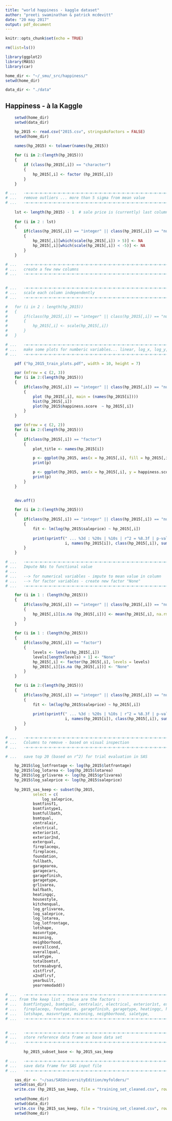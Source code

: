 ```yaml
---
title: "world happiness - kaggle dataset"
author: "preeti swaminathan & patrick mcdevitt"
date: "20 may 2017"
output: pdf_document
---
```


```r

knitr::opts_chunk$set(echo = TRUE)

rm(list=ls())

library(ggplot2)
library(MASS)
library(car)

home_dir <- "~/_smu/_src/happiness/"
setwd(home_dir)

data_dir <- "./data"


```

## Happiness - à la Kaggle

  
```r

	setwd(home_dir)
	setwd(data_dir)

	hp_2015 <- read.csv("2015.csv", stringsAsFactors = FALSE)
	setwd(home_dir)

	names(hp_2015) <- tolower(names(hp_2015))
	
	for (i in 2:(length(hp_2015)))
	{
		if (class(hp_2015[,i]) == "character")
		{
			hp_2015[,i] <- factor (hp_2015[,i])
		}
	}
```

```r

# ...	-=-=-=-=-=-=-=-=-=-=-=-=-=-=-=-=-=-=-=-=-=-=-=-=-=-=-=-=-=-=-=-=-=-=-=-=-
# ...	remove outliers ... more than 5 sigma from mean value
# ...	-=-=-=-=-=-=-=-=-=-=-=-=-=-=-=-=-=-=-=-=-=-=-=-=-=-=-=-=-=-=-=-=-=-=-=-=-
	
	lst <- length(hp_2015) - 1	# sale price is (currently) last column
	
	for (i in 2 : lst)
	{
		if(class(hp_2015[,i]) == "integer" || class(hp_2015[,i]) == "numeric")
		{
			hp_2015[,i][which(scale(hp_2015[,i]) > 5)] <- NA
			hp_2015[,i][which(scale(hp_2015[,i]) < -5)] <- NA
		}
	}

```

```r

# ...	-=-=-=-=-=-=-=-=-=-=-=-=-=-=-=-=-=-=-=-=-=-=-=-=-=-=-=-=-=-=-=-=-=-=-=-=-
# ...	create a few new columns
# ...	-=-=-=-=-=-=-=-=-=-=-=-=-=-=-=-=-=-=-=-=-=-=-=-=-=-=-=-=-=-=-=-=-=-=-=-=-

	
# ...	-=-=-=-=-=-=-=-=-=-=-=-=-=-=-=-=-=-=-=-=-=-=-=-=-=-=-=-=-=-=-=-=-=-=-=-=-
# ...	scale each column independently
# ...	-=-=-=-=-=-=-=-=-=-=-=-=-=-=-=-=-=-=-=-=-=-=-=-=-=-=-=-=-=-=-=-=-=-=-=-=-

#	for (i in 2 : length(hp_2015))
#	{
#		if(class(hp_2015[,i]) == "integer" || class(hp_2015[,i]) == "numeric")
#		{
#			hp_2015[,i] <- scale(hp_2015[,i])
#		}
#	}

```

```r

# ...	-=-=-=-=-=-=-=-=-=-=-=-=-=-=-=-=-=-=-=-=-=-=-=-=-=-=-=-=-=-=-=-=-=-=-=-=-
# ...	make some plots for numberic variables... linear, log_x, log_y, log_xy ...
# ...	-=-=-=-=-=-=-=-=-=-=-=-=-=-=-=-=-=-=-=-=-=-=-=-=-=-=-=-=-=-=-=-=-=-=-=-=-

	pdf ("hp_2015_train_plots.pdf", width = 10, height = 7)

	par (mfrow = c (2, 3))
	for (i in 2:(length(hp_2015)))
	{
		if(class(hp_2015[,i]) == "integer" || class(hp_2015[,i]) == "numeric" || class(hp_2015[,i]) == "matrix")
		{
			plot (hp_2015[,i], main = (names(hp_2015[i])))
			hist(hp_2015[,i])
			plot(hp_2015$happiness.score  ~ hp_2015[,i])
		}
	}

	par (mfrow = c (2, 2))
	for (i in 2:(length(hp_2015)))
	{
		if(class(hp_2015[,i]) == "factor")
		{
			plot_title <- names(hp_2015[i])

			p <- ggplot(hp_2015, aes(x = hp_2015[,i], fill = hp_2015[,i])) + geom_bar() + labs(title = plot_title)
			print(p)

			p <- ggplot(hp_2015, aes(x = hp_2015[,i], y = happiness.score, fill = hp_2015[,i])) + geom_boxplot() + labs(title = plot_title)
			print(p)
		}
	}	
		

	dev.off()
```

```r

	for (i in 2:(length(hp_2015)))
	{
		if(class(hp_2015[,i]) == "integer" || class(hp_2015[,i]) == "numeric" || class(hp_2015[,i]) == "matrix")
		{
			fit <- lm(log(hp_2015$saleprice) ~ hp_2015[,i])
			
			print(sprintf(" ... %3d : %20s | %10s | r^2 = %8.3f | p-value = %12.4e",
						  i, names(hp_2015[i]), class(hp_2015[,i]), summary(fit)$r.squared, summary(fit)$coefficients[,4][2] ))
		}
	}

```

```r

# ...	-=-=-=-=-=-=-=-=-=-=-=-=-=-=-=-=-=-=-=-=-=-=-=-=-=-=-=-=-=-=-=-=-=-=-=-=-
# ...	Impute NAs to functional value
# ...
# ...	--> for numerical variables - impute to mean value in column
# ...	--> for factor variables - create new factor "None"
# ...	-=-=-=-=-=-=-=-=-=-=-=-=-=-=-=-=-=-=-=-=-=-=-=-=-=-=-=-=-=-=-=-=-=-=-=-=-

	for (i in 1 : (length(hp_2015)))
	{
		if(class(hp_2015[,i]) == "integer" || class(hp_2015[,i]) == "numeric" || class(hp_2015[,i]) == "matrix")
		{
			hp_2015[,i][is.na (hp_2015[,i])] <- mean(hp_2015[,i], na.rm = TRUE)
		}
	}
	
	for (i in 1 : (length(hp_2015)))
	{
		if(class(hp_2015[,i]) == "factor")
		{
			levels <- levels(hp_2015[,i])
			levels[length(levels) + 1] <- "None"
			hp_2015[,i] <- factor(hp_2015[,i], levels = levels)
			hp_2015[,i][is.na (hp_2015[,i])] <- "None"
		}
	}

```

```r

	for (i in 2:(length(hp_2015)))
	{
		if(class(hp_2015[,i]) == "integer" || class(hp_2015[,i]) == "numeric" || class(hp_2015[,i]) == "matrix")
		{
			fit <- lm(log(hp_2015$saleprice) ~ hp_2015[,i])
			
			print(sprintf(" ... %3d : %20s | %10s | r^2 = %8.3f | p-value = %12.4e",
						  i, names(hp_2015[i]), class(hp_2015[,i]), summary(fit)$r.squared, summary(fit)$coefficients[,4][2] ))
		}
	}

```




``` r

# ...	-=-=-=-=-=-=-=-=-=-=-=-=-=-=-=-=-=-=-=-=-=-=-=-=-=-=-=-=-=-=-=-=-=-=-=-=-
# ...	Columns to remove - based on visual inspection
# ...	-=-=-=-=-=-=-=-=-=-=-=-=-=-=-=-=-=-=-=-=-=-=-=-=-=-=-=-=-=-=-=-=-=-=-=-=-

# ...	save top 20 (based on r^2) for trial evaluation in SAS

	hp_2015$log_lotfrontage <- log(hp_2015$lotfrontage)
	hp_2015$log_lotarea <- log(hp_2015$lotarea)
	hp_2015$log_grlivarea <- log(hp_2015$grlivarea)
	hp_2015$log_saleprice <- log(hp_2015$saleprice)
	
	hp_2015_sas_keep <- subset(hp_2015,
			select = c(
				log_saleprice,
			bsmtfinsf1,
			bsmtfintype1,
			bsmtfullbath,
			bsmtqual,
			centralair,
			electrical,
			exterior1st,
			exterior2nd,
			exterqual,
			fireplacequ,
			fireplaces,
			foundation,
			fullbath,
			garagearea,
			garagecars,
			garagefinish,
			garagetype,
			grlivarea,
			halfbath,
			heatingqc,
			housestyle,
			kitchenqual,
			log_grlivarea,
			log_saleprice,
			log_lotarea,
			log_lotfrontage,
			lotshape,
			masvnrtype,
			mszoning,
			neighborhood,
			overallcond,
			overallqual,
			saletype,
			totalbsmtsf,
			totrmsabvgrd,
			x1stflrsf,
			x2ndflrsf,
			yearbuilt,
			yearremodadd))
	
# ...	-=-=-=-=-=-=-=-=-=-=-=-=-=-=-=-=-=-=-=-=-=-=-=-=-=-=-=-=-=-=-=-=-=-=-=-=-
# ... from the keep list , these are the factors :
# ...	bsmtfintype1, bsmtqual, centralair, electrical, exterior1st, exterior2nd, exterqual,
# ...	fireplacequ, foundation, garagefinish, garagetype, heatingqc, housestyle, kitchenqual,
# ...	lotshape, masvnrtype, mszoning, neighborhood, saletype, 
# ...	-=-=-=-=-=-=-=-=-=-=-=-=-=-=-=-=-=-=-=-=-=-=-=-=-=-=-=-=-=-=-=-=-=-=-=-=-
	

# ...	-=-=-=-=-=-=-=-=-=-=-=-=-=-=-=-=-=-=-=-=-=-=-=-=-=-=-=-=-=-=-=-=-=-=-=-=-
# ...	store reference data frame as base data set
# ...	-=-=-=-=-=-=-=-=-=-=-=-=-=-=-=-=-=-=-=-=-=-=-=-=-=-=-=-=-=-=-=-=-=-=-=-=-
	
		hp_2015_subset_base <- hp_2015_sas_keep

```


```r

# ...	-=-=-=-=-=-=-=-=-=-=-=-=-=-=-=-=-=-=-=-=-=-=-=-=-=-=-=-=-=-=-=-=-=-=-=-=-
# ...	save data frame for SAS input file
# ...	-=-=-=-=-=-=-=-=-=-=-=-=-=-=-=-=-=-=-=-=-=-=-=-=-=-=-=-=-=-=-=-=-=-=-=-=-

	sas_dir <- "~/sas/SASUniversityEdition/myfolders/"
	setwd(sas_dir)
	write.csv (hp_2015_sas_keep, file = "training_set_cleaned.csv", row.names = FALSE)
	
	setwd(home_dir)
	setwd(data_dir)
	write.csv (hp_2015_sas_keep, file = "training_set_cleaned.csv", row.names = FALSE)
	setwd(home_dir)
	

```
